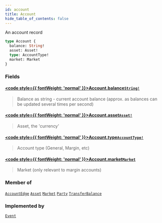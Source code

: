 ```yaml
---
id: account
title: Account
hide_table_of_contents: false
---
```








An account record

```graphql
type Account {
  balance: String!
  asset: Asset!
  type: AccountType!
  market: Market
}
```


### Fields

#### [<code style={{ fontWeight: 'normal' }}>Account.<b>balance</b></code>](#)<Bullet />[`String!`](/docs/testnet/graphql/scalars/string) <Badge class="secondary" text="non-null"/> <Badge class="secondary" text="scalar"/>
> Balance as string - current account balance (approx. as balances can be updated several times per second)
> 

#### [<code style={{ fontWeight: 'normal' }}>Account.<b>asset</b></code>](#)<Bullet />[`Asset!`](/docs/testnet/graphql/objects/asset) <Badge class="secondary" text="non-null"/> <Badge class="secondary" text="object"/>
> Asset, the 'currency'
> 

#### [<code style={{ fontWeight: 'normal' }}>Account.<b>type</b></code>](#)<Bullet />[`AccountType!`](/docs/testnet/graphql/enums/account-type) <Badge class="secondary" text="non-null"/> <Badge class="secondary" text="enum"/>
> Account type (General, Margin, etc)
> 

#### [<code style={{ fontWeight: 'normal' }}>Account.<b>market</b></code>](#)<Bullet />[`Market`](/docs/testnet/graphql/objects/market) <Badge class="secondary" text="object"/>
> Market (only relevant to margin accounts)
> 



### Member of

[`AccountEdge`](/docs/testnet/graphql/objects/account-edge)  <Badge class="secondary" text="object"/><Bullet />[`Asset`](/docs/testnet/graphql/objects/asset)  <Badge class="secondary" text="object"/><Bullet />[`Market`](/docs/testnet/graphql/objects/market)  <Badge class="secondary" text="object"/><Bullet />[`Party`](/docs/testnet/graphql/objects/party)  <Badge class="secondary" text="object"/><Bullet />[`TransferBalance`](/docs/testnet/graphql/objects/transfer-balance)  <Badge class="secondary" text="object"/>

### Implemented by

[`Event`](/docs/testnet/graphql/unions/event)  <Badge class="secondary" text="union"/>



